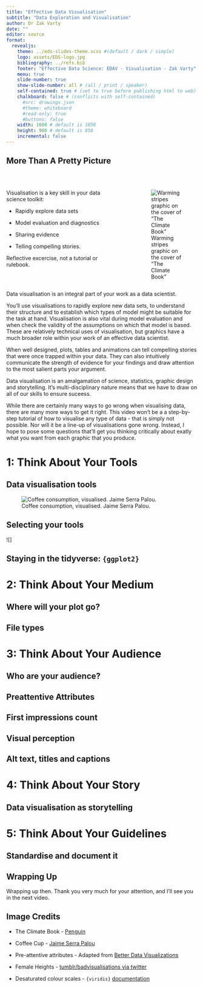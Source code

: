 ```yaml
---
title: "Effective Data Visualisation"
subtitle: "Data Exploration and Visualisation"
author: Dr Zak Varty
date: ""
editor: source
format:
  revealjs:
    theme: ../eds-slides-theme.scss #(default / dark / simple)
    logo: assets/EDS-logo.jpg
    bibliography: ../refs.bib
    footer: "Effective Data Science: EDAV - Visualisation - Zak Varty"
    menu: true
    slide-number: true
    show-slide-number: all # (all / print / speaker)
    self-contained: true # (set to true before publishing html to web)
    chalkboard: false # (conflicts with self-contained)
      #src: drawings.json
      #theme: whiteboard
      #read-only: true
      #buttons: false
    width: 1600 # default is 1050
    height: 900 # default is 850
    incremental: false
---
```


## More Than A Pretty Picture

<br>

::::{.columns}
:::{.column width="60%"}

Visualisation is a key skill in your data science toolkit:

- Rapidly explore data sets 

- Model evaluation and diagnostics 

- Sharing evidence 

- Telling compelling stories. 

Reflective excercise, not a tutorial or rulebook.
:::
:::{.column width="5%"}
:::
:::{.column width="35%"}
![Warming stripes graphic on the cover of "The Climate Book"](images/the-climate-book-jacket.jpg)
:::
::::

:::{.notes}
Data visualisation is an integral part of your work as a data scientist. 

You'll use visualisations to rapidly explore new data sets, to understand their structure and to establish which types of model might be suitable for the task at hand. Visualisation is also vital during model evaluation and when check the validity of the assumptions on which that model is based. These are relatively technical uses of visualisation, but graphics have a much broader role within your work of an effective data scientist. 

When well designed, plots, tables and animations can tell compelling stories that were once trapped within your data. They can also intuitively communicate the strength of evidence for your findings and draw attention to the most salient parts your argument. 

Data visualisation is an amalgamation of science, statistics, graphic design and storytelling. It's multi-disciplinary nature means that we have to draw on all of our skills to ensure suceess. 

While there are certainly many ways to go wrong when visualising data, there are many more ways to get it right. This video won't be a a step-by-step tutorial of how to visualise any type of data - that is simply not possible. Nor will it be a line-up of visualisations gone wrong. Instead, I hope to pose some questions that'll get you thinking critically about exatly what you want from each graphic that you produce.
:::

<!-- ----------------------------------------------------------------------- -->
# 1: Think About Your Tools 
<!-- ----------------------------------------------------------------------- -->

## Data visualisation tools {.smaller}

![Coffee consumption, visualised. Jaime Serra Palou.](images/coffee-2.png)

:::{.notes}
:::

## Selecting your tools 

![]

:::{.notes}
:::

## Staying in the tidyverse: `{ggplot2}`

<!-- ----------------------------------------------------------------------- -->
# 2: Think About Your Medium
<!-- ----------------------------------------------------------------------- -->
:::{.notes}
:::

## Where will your plot go?  


:::{.notes}
:::

## File types

:::{.notes}
:::

<!-- ----------------------------------------------------------------------- -->
# 3: Think About Your Audience
<!-- ----------------------------------------------------------------------- -->

##  Who are your audience?

## Preattentive Attributes

## First impressions count 

## Visual perception 

## Alt text, titles and captions

<!-- ----------------------------------------------------------------------- -->
# 4: Think About Your Story
<!-- ----------------------------------------------------------------------- -->

## Data visualisation as storytelling 

<!-- ----------------------------------------------------------------------- -->
# 5: Think About Your Guidelines
<!-- ----------------------------------------------------------------------- -->

## Standardise and document it 


## Wrapping Up 

:::{.notes}
Wrapping up then. 
Thank you very much for your attention, and I'll see you in the next video.
:::

## Image Credits 

* The Climate Book - [Penguin](https://www.penguin.co.uk/books/446610/the-climate-book-by-thunberg-greta/9780241547472) 

* Coffee Cup -  [Jaime Serra Palou](https://www.domestika.org/pt/projects/417262-cafe-diario)

* Pre-attentive attributes - Adapted from [Better Data Visualizations](http://cup.columbia.edu/book/better-data-visualizations/9780231193115)

* Female Heights - [tumblr/badvisualisations via twitter](https://www.tumblr.com/badvisualisations/184828044636/1-as-a-rule-the-y-axis-of-a-bar-graph-needs-to) 

* Desaturated colour scales - `{viridis}` [documentation](https://cran.r-project.org/web/packages/viridis/vignettes/intro-to-viridis.html)
